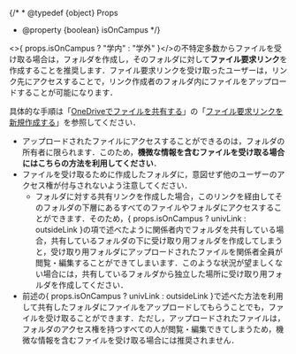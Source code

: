 
{/* * @typedef {object} Props
* @property {boolean} isOnCampus */}

<>{ props.isOnCampus ? "学内" : "学外" }</>の不特定多数からファイルを受け取る場合は，フォルダを作成し，そのフォルダに対して**ファイル要求リンク**を作成することを推奨します．ファイル要求リンクを受け取ったユーザーは，リンク先にアクセスすることで，リンク作成者のフォルダ内にファイルをアップロードすることが可能になります．

具体的な手順は「[OneDriveでファイルを共有する](share)」の「[ファイル要求リンクを新規作成する](share#create-request-link)」を参照してください．

- アップロードされたファイルにアクセスすることができるのは，フォルダの所有者に限られます．このため，**機微な情報を含むファイルを受け取る場合にはこちらの方法を利用してください**．
- ファイルを受け取るために作成したフォルダに，意図せず他のユーザーのアクセス権が付与されないよう注意してください．
    - フォルダに対する共有リンクを作成した場合，このリンクを経由してそのフォルダの下層にあるすべてのファイルやフォルダにアクセスすることができます．そのため，{ props.isOnCampus ? univLink : outsideLink }の項で述べたように関係者内でフォルダを共有している場合，共有しているフォルダの下に受け取り用フォルダを作成してしまうと，受け取り用フォルダにアップロードされたファイルを関係者全員が閲覧・編集することができてしまいます．このような状況が望ましくない場合には，共有しているフォルダから独立した場所に受け取り用フォルダを作成してください．
- 前述の{ props.isOnCampus ? univLink : outsideLink }で述べた方法を利用して共有したフォルダにファイルをアップロードしてもらうことでも，ファイルを受け取ることができます．ただし，アップロードされたファイルは，フォルダのアクセス権を持つすべての人が閲覧・編集できてしまうため，機微な情報を含むファイルを受け取る場合には推奨されません．
